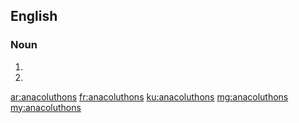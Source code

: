 ==English==

===Noun===
{{head|en|plural}}

# {{plural of|anacoluthon|lang=en|nocat=1}}
# {{alternative spelling of|anacolouthons}}

[[ar:anacoluthons]]
[[fr:anacoluthons]]
[[ku:anacoluthons]]
[[mg:anacoluthons]]
[[my:anacoluthons]]